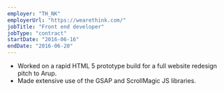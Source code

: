 ```yaml
---
employer: "TH_NK"
employerUrl: "https://wearethink.com/"
jobTitle: "Front end developer"
jobType: "contract"
startDate: "2016-06-16"
endDate: "2016-06-20"
---
```


- Worked on a rapid HTML 5 prototype build for a full website redesign pitch to Arup.
- Made extensive use of the GSAP and ScrollMagic JS libraries.
